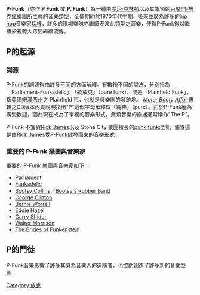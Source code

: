 '''P-Funk'''（亦作 '''P Funk''' 或 '''P. Funk'''）為一種由[[喬治·克林頓_(音樂家)|喬治·克林頓]]以及其率領的[[百樂門-放克瘋|百樂門-放克瘋]]樂團所主導的[[音樂類型|音樂類型]]，全盛期約於1970年代中期，後來並廣為許多的[[hip_hop|hip hop]]音樂家[[採樣|採樣]]，許多的現場樂隊亦繼續表演此類型之音樂，使得P-Funk得以繼續於視聽大眾間繼續流傳。

== P的起源 ==
=== 詞源 ===
P-Funk的詞源得由許多不同的方面解釋。有數種不同的說法，分別指為「Parliament-Funkadelic」、「純放克」（pure funk）、或是「Plainfield Funk」，指[[美國|美國]][[紐澤西州|紐澤西州]]之 Plainfield 市，也就是該樂團的發跡地。
''[[Motor_Booty_Affair|Motor Booty Affair]]''專輯之CD版本內頁說明指出"P"這個字母解釋做「純粹」（pure）。由於P-Funk極為廣受歡迎，因此現在成為了單獨的音樂形式。此類音樂的樂迷通常稱作"The P"。

P-Funk 不宜與[[Rick_James|Rick James]]以及 Stone City 樂團擅長的[[punk_funk|punk funk]]混淆，儘管這是由Rick James受P-Funk啟發而來的音樂形式。

=== 重要的 P-Funk 樂團與音樂家 ===
重要的 P-Funk 樂團與音樂家如下：
* [[Parliament_(band)|Parliament]]
* [[Funkadelic|Funkadelic]]
* [[Bootsy_Collins|Bootsy Collins]]／[[Bootsy's_Rubber_Band|Bootsy's Rubber Band]]
* [[George_Clinton_(funk_musician)|George Clinton]]
* [[Bernie_Worrell|Bernie Worrell]]
* [[Eddie_Hazel|Eddie Hazel]]
* [[Garry_Shider|Garry Shider]]
* [[Walter_Morrison|Walter Morrison]]
* [[The_Brides_of_Funkenstein|The Brides of Funkenstein]]

== P的門徒 ==
P-Funk音樂影響了許多其身為音樂人的追隨者，也協助創造了許多新的音樂型態：


[[Category:放克|Category:放克]]

{{音樂小作品}}